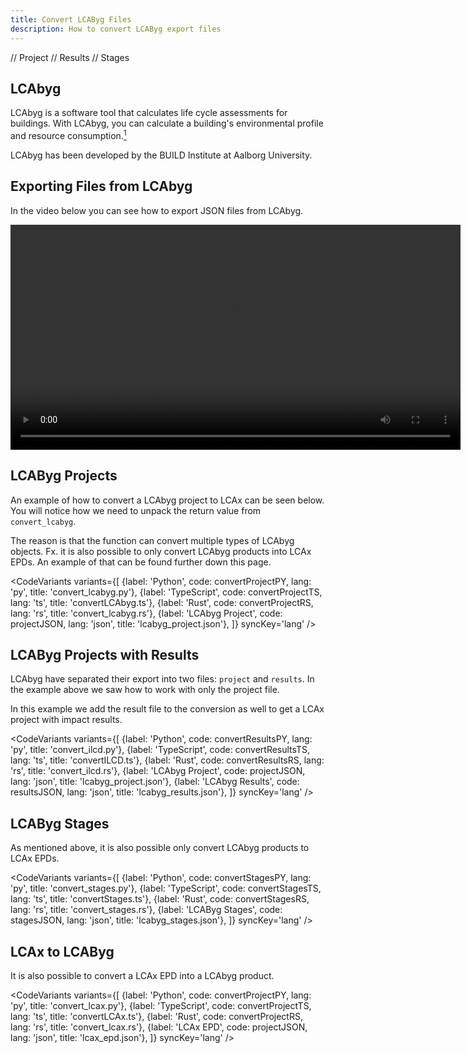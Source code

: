 ```yaml
---
title: Convert LCAByg Files
description: How to convert LCAByg export files
---
```


// Project
// Results
// Stages

## LCAbyg

LCAbyg is a software tool that calculates life cycle assessments for buildings.
With LCAbyg, you can calculate a building's environmental profile and resource consumption.[<sup>1</sup>](https://lcabyg.dk/en)

LCAbyg has been developed by the BUILD Institute at Aalborg University.

## Exporting Files from LCAbyg

In the video below you can see how to export JSON files from LCAbyg.

<video controls width="720" height="auto">
    <source src="/lcabyg-export.webm" type="video/webm"/>
</video>

## LCAByg Projects

An example of how to convert a LCAbyg project to LCAx can be seen below.
You will notice how we need to unpack the return value from `convert_lcabyg`.

The reason is that the function can convert multiple types of LCAbyg objects.
Fx. it is also possible to only convert LCAbyg products into LCAx EPDs.
An example of that can be found further down this page.

<CodeVariants variants={[
    {label: 'Python', code: convertProjectPY, lang: 'py', title: 'convert_lcabyg.py'},
    {label: 'TypeScript', code: convertProjectTS, lang: 'ts', title: 'convertLCAbyg.ts'},
    {label: 'Rust', code: convertProjectRS, lang: 'rs', title: 'convert_lcabyg.rs'},
    {label: 'LCAbyg Project', code: projectJSON, lang: 'json', title: 'lcabyg_project.json'},
]}
              syncKey='lang'
/>

## LCAByg Projects with Results

LCAbyg have separated their export into two files: `project` and `results`.
In the example above we saw how to work with only the project file.

In this example we add the result file to the conversion as well to get a LCAx project with impact results.

<CodeVariants variants={[
    {label: 'Python', code: convertResultsPY, lang: 'py', title: 'convert_ilcd.py'},
    {label: 'TypeScript', code: convertResultsTS, lang: 'ts', title: 'convertILCD.ts'},
    {label: 'Rust', code: convertResultsRS, lang: 'rs', title: 'convert_ilcd.rs'},
    {label: 'LCAbyg Project', code: projectJSON, lang: 'json', title: 'lcabyg_project.json'},
    {label: 'LCAbyg Results', code: resultsJSON, lang: 'json', title: 'lcabyg_results.json'},
]}
              syncKey='lang'
/>

## LCAByg Stages

As mentioned above, it is also possible only convert LCAbyg products to LCAx EPDs.

<CodeVariants variants={[
    {label: 'Python', code: convertStagesPY, lang: 'py', title: 'convert_stages.py'},
    {label: 'TypeScript', code: convertStagesTS, lang: 'ts', title: 'convertStages.ts'},
    {label: 'Rust', code: convertStagesRS, lang: 'rs', title: 'convert_stages.rs'},
    {label: 'LCAByg Stages', code: stagesJSON, lang: 'json', title: 'lcabyg_stages.json'},
]}
              syncKey='lang'
/>

## LCAx to LCAByg

It is also possible to convert a LCAx EPD into a LCAbyg product.

<CodeVariants variants={[
    {label: 'Python', code: convertProjectPY, lang: 'py', title: 'convert_lcax.py'},
    {label: 'TypeScript', code: convertProjectTS, lang: 'ts', title: 'convertLCAx.ts'},
    {label: 'Rust', code: convertProjectRS, lang: 'rs', title: 'convert_lcax.rs'},
    {label: 'LCAx EPD', code: projectJSON, lang: 'json', title: 'lcax_epd.json'},
]}
              syncKey='lang'
/>